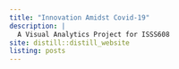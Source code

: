 ```yaml
---
title: "Innovation Amidst Covid-19"
description: |
  A Visual Analytics Project for ISSS608
site: distill::distill_website
listing: posts
---
```









